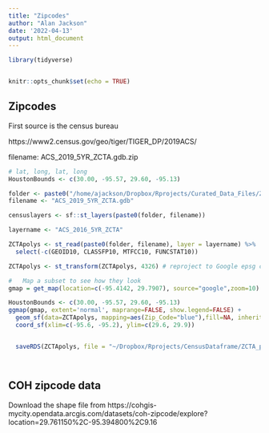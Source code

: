 ```yaml
---
title: "Zipcodes"
author: "Alan Jackson"
date: '2022-04-13'
output: html_document
---
```


```r
library(tidyverse)


knitr::opts_chunk$set(echo = TRUE)
```

##        Zipcodes

First source is the census bureau

https://www2.census.gov/geo/tiger/TIGER_DP/2019ACS/

filename: ACS_2019_5YR_ZCTA.gdb.zip

```r

# lat, long, lat, long
HoustonBounds <- c(30.00, -95.57, 29.60, -95.13)

folder <- paste0("/home/ajackson/Dropbox/Rprojects/Curated_Data_Files/Zipcodes/")
filename <- "ACS_2019_5YR_ZCTA.gdb"

censuslayers <- sf::st_layers(paste0(folder, filename))

layername <- "ACS_2016_5YR_ZCTA"

ZCTApolys <- st_read(paste0(folder, filename), layer = layername) %>%
  select(-c(GEOID10, CLASSFP10, MTFCC10, FUNCSTAT10))

ZCTApolys <- st_transform(ZCTApolys, 4326) # reproject to Google epsg code

#   Map a subset to see how they look
gmap = get_map(location=c(-95.4142, 29.7907), source="google",zoom=10)

HoustonBounds <- c(30.00, -95.57, 29.60, -95.13)
ggmap(gmap, extent='normal', maprange=FALSE, show.legend=FALSE) +
  geom_sf(data=ZCTApolys, mapping=aes(Zip_Code="blue"),fill=NA, inherit.aes=FALSE, show.legend=FALSE) +
  coord_sf(xlim=c(-95.6, -95.2), ylim=c(29.6, 29.9)) 


  saveRDS(ZCTApolys, file = "~/Dropbox/Rprojects/CensusDataframe/ZCTA_polygons_2016.rds")




```

##        COH zipcode data

Download the shape file from 
https://cohgis-mycity.opendata.arcgis.com/datasets/coh-zipcode/explore?location=29.761150%2C-95.394800%2C9.16




